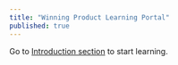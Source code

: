 ---
title: "Winning Product Learning Portal"
published: true
---

Go to [Introduction section](./introduction) to start learning. 